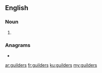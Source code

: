 ==English==

===Noun===
{{head|en|noun plural form}}

# {{plural of|guilder|lang=en}}

===Anagrams===
* {{l|en|sludgier}}

[[ar:guilders]]
[[fr:guilders]]
[[ku:guilders]]
[[my:guilders]]
